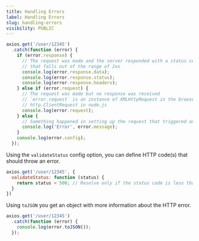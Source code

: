 ```yaml
---
title: Handling Errors
label: Handling Errors
slug: handling-errors
visibility: PUBLIC
---
```

```js
axios.get('/user/12345')
  .catch(function (error) {
    if (error.response) {
      // The request was made and the server responded with a status code
      // that falls out of the range of 2xx
      console.log(error.response.data);
      console.log(error.response.status);
      console.log(error.response.headers);
    } else if (error.request) {
      // The request was made but no response was received
      // `error.request` is an instance of XMLHttpRequest in the browser and an instance of
      // http.ClientRequest in node.js
      console.log(error.request);
    } else {
      // Something happened in setting up the request that triggered an Error
      console.log('Error', error.message);
    }
    console.log(error.config);
  });
```

Using the `validateStatus` config option, you can define HTTP code(s) that should throw an error.

```js
axios.get('/user/12345', {
  validateStatus: function (status) {
    return status < 500; // Resolve only if the status code is less than 500
  }
})
```

Using `toJSON` you get an object with more information about the HTTP error.

```js
axios.get('/user/12345')
  .catch(function (error) {
    console.log(error.toJSON());
  });
```
